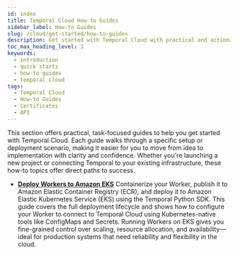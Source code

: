 ```yaml
---
id: index
title: Temporal Cloud How-to Guides
sidebar_label: How-to Guides
slug: /cloud/get-started/how-to-guides
description: Get started with Temporal Cloud with practical and actionable advice.
toc_max_heading_level: 3
keywords:
  - introduction
  - quick starts
  - how-to guides
  - temporal cloud
tags:
  - Temporal Cloud
  - How-to Guides
  - Certificates
  - API
---
```


This section offers practical, task-focused guides to help you get started with Temporal Cloud.
Each guide walks through a specific setup or deployment scenario, making it easier for you to move from idea to implementation with clarity and confidence.
Whether you're launching a new project or connecting Temporal to your existing infrastructure, these how-to topics offer direct paths to success.

- [**Deploy Workers to Amazon EKS**](/cloud/deploy-workers-to-aws-eks)
  Containerize your Worker, publish it to Amazon Elastic Container Registry (ECR), and deploy it to Amazon Elastic Kubernetes Service (EKS) using the Temporal Python SDK.
  This guide covers the full deployment lifecycle and shows how to configure your Worker to connect to Temporal Cloud using Kubernetes-native tools like ConfigMaps and Secrets.
  Running Workers on EKS gives you fine-grained control over scaling, resource allocation, and availability—ideal for production systems that need reliability and flexibility in the cloud.
